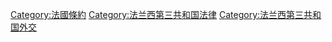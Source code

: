 [[Category:法國條約|Category:法國條約]]
[[Category:法兰西第三共和国法律|Category:法兰西第三共和国法律]]
[[Category:法兰西第三共和国外交|Category:法兰西第三共和国外交]]